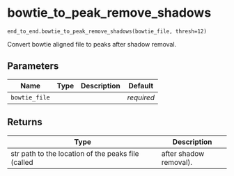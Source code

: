 # bowtie_to_peak_remove_shadows { #rendseq.end_to_end.bowtie_to_peak_remove_shadows }

`end_to_end.bowtie_to_peak_remove_shadows(bowtie_file, thresh=12)`

Convert bowtie aligned file to peaks after shadow removal.

## Parameters

| Name          | Type   | Description   | Default    |
|---------------|--------|---------------|------------|
| `bowtie_file` |        |               | _required_ |

## Returns

| Type                                               | Description            |
|----------------------------------------------------|------------------------|
| str path to the location of the peaks file (called | after shadow removal). |